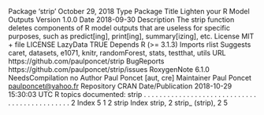 Package ‘strip’
October 29, 2018
Type Package
Title Lighten your R Model Outputs
Version 1.0.0
Date 2018-09-30
Description The strip function deletes components of R model outputs that are useless for specific
purposes, such as predict[ing], print[ing], summary[izing], etc.
License MIT + file LICENSE
LazyData TRUE
Depends R (>= 3.1.3)
Imports rlist
Suggests caret, datasets, e1071, knitr, randomForest, stats, testthat,
utils
URL https://github.com/paulponcet/strip
BugReports https://github.com/paulponcet/strip/issues
RoxygenNote 6.1.0
NeedsCompilation no
Author Paul Poncet [aut, cre]
Maintainer Paul Poncet <paulponcet@yahoo.fr>
Repository CRAN
Date/Publication 2018-10-29 15:30:03 UTC
R topics documented:
strip . . . . . . . . . . . . . . . . . . . . . . . . . . . . . . . . . . . . . . . . . . . . . 2
Index 5
1
2 strip
Index
strip, 2
strip_ (strip), 2
5
